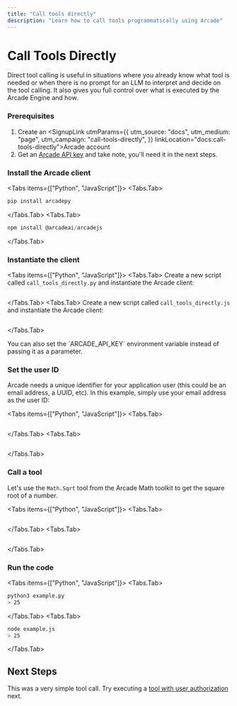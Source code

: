 ```yaml
---
title: "Call tools directly"
description: "Learn how to call tools programmatically using Arcade"
---
```



# Call Tools Directly

Direct tool calling is useful in situations where you already know what tool is needed or when there is no prompt for an LLM to interpret and decide on the tool calling. It also gives you full control over what is executed by the Arcade Engine and how.

<Steps>

### Prerequisites

1. Create an <SignupLink utmParams={{
            utm_source: "docs",
            utm_medium: "page",
            utm_campaign: "call-tools-directly",
          }} linkLocation="docs:call-tools-directly">Arcade account</SignupLink>
1. Get an [Arcade API key](/home/api-keys) and take note, you'll need it in the next steps.

### Install the Arcade client

<Tabs items={["Python", "JavaScript"]}>
<Tabs.Tab>
```python
pip install arcadepy
```
</Tabs.Tab>
<Tabs.Tab>
```javascript
npm install @arcadeai/arcadejs
```
</Tabs.Tab>
</Tabs>

### Instantiate the client

<Tabs items={["Python", "JavaScript"]}>
<Tabs.Tab>
Create a new script called `call_tools_directly.py` and instantiate the Arcade client:
```python file=<rootDir>/examples/code/home/use-tools/call-tools-directly/math_sqrt_directly.py#L1-L3
```
</Tabs.Tab>
<Tabs.Tab>
Create a new script called `call_tools_directly.js` and instantiate the Arcade client:
```javascript file=<rootDir>/examples/code/home/use-tools/call-tools-directly/math_sqrt_directly.js#L1-L3
```
</Tabs.Tab>
</Tabs>

<Note>
You can also set the `ARCADE_API_KEY` environment variable instead of passing it as a parameter.
</Note>

### Set the user ID

Arcade needs a unique identifier for your application user (this could be an email address, a UUID, etc). In this example, simply use your email address as the user ID:

<Tabs items={["Python", "JavaScript"]}>
<Tabs.Tab>
```python file=<rootDir>/examples/code/home/use-tools/call-tools-directly/math_sqrt_directly.py#L5-L5
```
</Tabs.Tab>
<Tabs.Tab>
```js file=<rootDir>/examples/code/home/use-tools/call-tools-directly/math_sqrt_directly.js#L5-L5
```
</Tabs.Tab>
</Tabs>

### Call a tool

Let's use the `Math.Sqrt` tool from the Arcade Math toolkit to get the square root of a number.

<Tabs items={["Python", "JavaScript"]}>
<Tabs.Tab>
```python file=<rootDir>/examples/code/home/use-tools/call-tools-directly/math_sqrt_directly.py#L7-L17
```
</Tabs.Tab>
<Tabs.Tab>
```js file=<rootDir>/examples/code/home/use-tools/call-tools-directly/math_sqrt_directly.js#L7-L17
```
</Tabs.Tab>
</Tabs>

### Run the code

<Tabs items={["Python", "JavaScript"]}>
<Tabs.Tab>
```bash
python3 example.py
> 25
```
</Tabs.Tab>
<Tabs.Tab>
```bash
node example.js
> 25
```
</Tabs.Tab>
</Tabs>

</Steps>

## Next Steps

This was a very simple tool call. Try executing a [tool with user authorization](/home/auth/auth-tool-calling) next.
